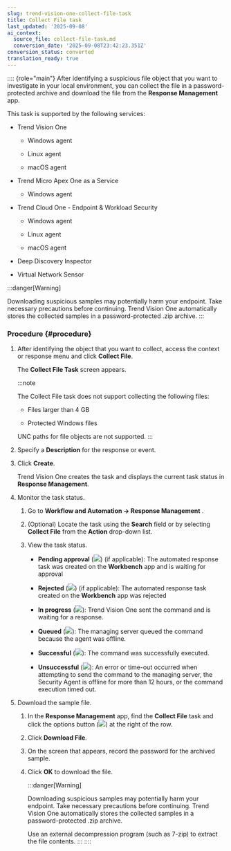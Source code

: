 ```yaml
---
slug: trend-vision-one-collect-file-task
title: Collect File task
last_updated: '2025-09-08'
ai_context:
  source_file: collect-file-task.md
  conversion_date: '2025-09-08T23:42:23.351Z'
conversion_status: converted
translation_ready: true
---
```


:::: {role="main"}
After identifying a suspicious file object that you want to investigate in your local environment, you can collect the file in a password-protected archive and download the file from the **Response Management** app.

This task is supported by the following services:

- Trend Vision One

  - Windows agent

  - Linux agent

  - macOS agent

- Trend Micro Apex One as a Service

  - Windows agent

- Trend Cloud One - Endpoint & Workload Security

  - Windows agent

  - Linux agent

  - macOS agent

- Deep Discovery Inspector

- Virtual Network Sensor

:::danger[Warning]

Downloading suspicious samples may potentially harm your endpoint. Take necessary precautions before continuing. Trend Vision One automatically stores the collected samples in a password-protected .zip archive.
:::

### Procedure {#procedure}

1.  After identifying the object that you want to collect, access the context or response menu and click **Collect File**.

    The **Collect File Task** screen appears.

    :::note

    The Collect File task does not support collecting the following files:

    - Files larger than 4 GB

    - Protected Windows files

    UNC paths for file objects are not supported.
    :::

2.  Specify a **Description** for the response or event.

3.  Click **Create**.

    Trend Vision One creates the task and displays the current task status in **Response Management**.

4.  Monitor the task status.

    1.  Go to **Workflow and Automation → Response Management** .

    2.  (Optional) Locate the task using the **Search** field or by selecting **Collect File** from the **Action** drop-down list.

    3.  View the task status.

        - **Pending approval** (![](/images/pending_approval=f0525c66-199a-46f5-b40a-902bd498cf53.webp)) (if applicable): The automated response task was created on the **Workbench** app and is waiting for approval

        - **Rejected** (![](/images/rejected=bd05fc87-5b5d-4d84-bfb1-3a6dc09ddac5.webp)) (if applicable): The automated response task created on the **Workbench** app was rejected

        - **In progress** (![](/images/in_progress=GUID-A55897DB-3DEA-4F5C-B7F9-70B3D7FB9EDE=1=en-us=Low.webp)): Trend Vision One sent the command and is waiting for a response.

        - **Queued** (![](/images/queued=GUID-65C0DF81-E50D-4D51-9602-2E9B7A0E5F14=1=en-us=Low.webp)): The managing server queued the command because the agent was offline.

        - **Successful** (![](/images/successful=GUID-1E31AD86-DE2E-48B5-85F7-7C78A3E8BB11=1=en-us=Low.webp)): The command was successfully executed.

        - **Unsuccessful** (![](/images/error=5cc21722-7ceb-480c-b9c2-a47d420cf1cc.webp)): An error or time-out occurred when attempting to send the command to the managing server, the Security Agent is offline for more than 12 hours, or the command execution timed out.

5.  Download the sample file.

    1.  In the **Response Management** app, find the **Collect File** task and click the options button (![](/images/options_icon=GUID-408062FA-DA13-4ECA-81EB-31A5B68355A1=1=en-us=Low.webp)) at the right of the row.

    2.  Click **Download File**.

    3.  On the screen that appears, record the password for the archived sample.

    4.  Click **OK** to download the file.

        :::danger[Warning]

        Downloading suspicious samples may potentially harm your endpoint. Take necessary precautions before continuing. Trend Vision One automatically stores the collected samples in a password-protected .zip archive.

        Use an external decompression program (such as 7-zip) to extract the file contents.
        :::
::::
